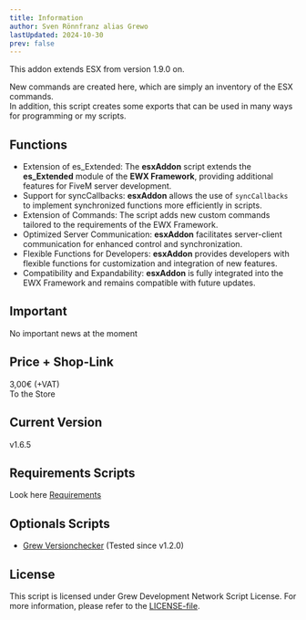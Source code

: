 ```yaml
---
title: Information
author: Sven Rönnfranz alias Grewo
lastUpdated: 2024-10-30
prev: false
---
```


<head>
  <link rel="stylesheet" href="./../src/assets/css/pagestyle.css" />
</head>

This addon extends ESX from version 1.9.0 on.

New commands are created here, which are simply an inventory of the ESX commands.<br/>
In addition, this script creates some exports that can be used in many ways for programming or my scripts.

## Functions
* Extension of es_Extended: The **esxAddon** script extends the **es_Extended** module of the **EWX Framework**, providing additional features for FiveM server development.
* Support for syncCallbacks: **esxAddon** allows the use of `syncCallbacks` to implement synchronized functions more efficiently in scripts.
* Extension of Commands: The script adds new custom commands tailored to the requirements of the EWX Framework.
* Optimized Server Communication: **esxAddon** facilitates server-client communication for enhanced control and synchronization.
* Flexible Functions for Developers: **esxAddon** provides developers with flexible functions for customization and integration of new features.
* Compatibility and Expandability: **esxAddon** is fully integrated into the EWX Framework and remains compatible with future updates.

## Important
No important news at the moment

## Price + Shop-Link
3,00€ (+VAT)<br/>
<a target="_Blank">To the Store</a>

## Current Version
v1.6.5

## Requirements Scripts
Look here [Requirements](/grew_esxaddon/required)

## Optionals Scripts
* <a href="/grew_versionchecker/readme" target="_blank">Grew Versionchecker</a> (Tested since v1.2.0)

## License
This script is licensed under Grew Development Network Script License. For more information, please refer to the [LICENSE-file](/grew_esxaddon/license).
